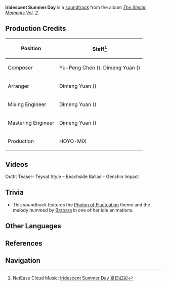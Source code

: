 {{Soundtrack Infobox
|title          =
|image          = The Stellar Moments Vol. 2.png
|album          = The Stellar Moments Vol. 2
|number         = 08
|featured       =
|featured2      =
|featured3      =
|featured_disc  =
|featured_disc2 =
|featured_disc3 =
|youtube_id     = hopQXbkXm94
|youtube_time   = 645
|spotify_id     = 2YuiAaoYrvafdBEwmw23Lh
|played_in      = Outfit Teaser
|during         = [https://youtu.be/watch?v=fAjw23j3P-4 Outfit Teaser: Teyvat Style – Beachside Ballad]
|domain         =
|previous       = Dance of Aphros
|next           = Drifter's Destiny
}}
'''Iridescent Summer Day''' is a [[soundtrack]] from the album ''[[The Stellar Moments Vol. 2]]''.

==Production Credits==
{| class="wikitable" style="text-align:left; height:0.5em"
! Position
! Staff<ref>NetEase Cloud Music: [https://music.163.com/#/song?id=1913532411 Iridescent Summer Day 夏日虹彩]</ref>
|-
! Composer
| Yu-Peng Chen ({{Lang|zh=陈致逸|mini=1}}), Dimeng Yuan ({{Lang|zh=苑迪萌|mini=1}})
|-
! Arranger
| Dimeng Yuan ({{Lang|zh=苑迪萌|mini=1}})
|-
! Mixing Engineer
| Dimeng Yuan ({{Lang|zh=苑迪萌|mini=1}})
|-
! Mastering Engineer
| Dimeng Yuan ({{Lang|zh=苑迪萌|mini=1}})
|-
! Production
| HOYO-MiX
|}

==Videos==
<gallery hideaddbutton="true" captionalign="center">
Outfit Teaser- Teyvat Style – Beachside Ballad - Genshin Impact
</gallery>

==Trivia==
* This soundtrack features the [[Photon of Fluctuation]] theme and the melody hummed by [[Barbara]] in one of her idle animations.

==Other Languages==
{{Other Languages|default_hidden = 1
|en      = Iridescent Summer Day
|zhs     = 夏日虹彩
|zhs_rm  = Xiàrì Hóngcǎi
|zht     = 夏日虹彩
|zht_rm  = Xiàrì Hóngcǎi
|ja      = 虹色サマーデイ
|ja_rm   = Niji-iro Samaa Dei
}}

==References==
{{Reflist}}

==Navigation==
{{Soundtrack Navbox|The Stellar Moments}}